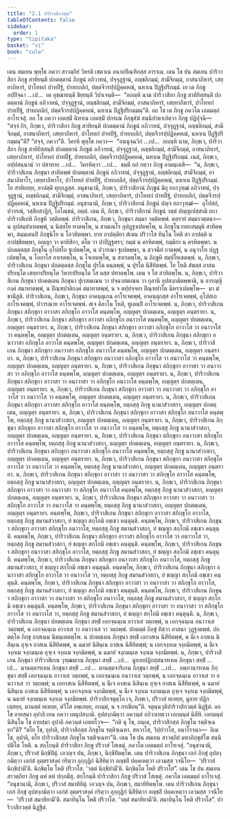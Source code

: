 ```yaml
---
title: "2.1 ปาริวาสิกวตฺต"
tableOfContents: false
sidebar:
  order: 1
type: "tipitaka"
basket: "vi"
book: "cula"
---
```



<DynamicBreadcrumb />

<Division number="75" book="cula">

<Paragraph number="374" book="cula">
เตน สมเยน พุทฺโธ ภควา สาวตฺถิยํ วิหรติ เชตวเน อนาถปิณฺฑิกสฺส อาราเม. เตน โข ปน สมเยน ปาริวาสิกา ภิกฺขู สาทิยนฺติ ปกตตฺตานํ ภิกฺขูนํ อภิวาทนํ, ปจฺจุฏฺฐานํ, อญฺชลิกมฺมํ, สามีจิกมฺมํ, อาสนาภิหารํ, เสยฺยาภิหารํ, ปาโททกํ ปาทปีฐํ, ปาทกถลิกํ, ปตฺตจีวรปฺปฏิคฺคหณํ, นหาเน ปิฏฺฐิปริกมฺมํ. เย เต ภิกฺขู อปฺปิจฺฉา …เป…  เต อุชฺฌายนฺติ ขิยฺยนฺติ วิปาเจนฺติ—  “กถญฺหิ นาม ปาริวาสิกา ภิกฺขู สาทิยิสฺสนฺติ ปกตตฺตานํ ภิกฺขูนํ อภิวาทนํ, ปจฺจุฏฺฐานํ, อญฺชลิกมฺมํ, สามีจิกมฺมํ, อาสนาภิหารํ, เสยฺยาภิหารํ, ปาโททกํ ปาทปีฐํ, ปาทกถลิกํ, ปตฺตจีวรปฺปฏิคฺคหณํ, นหาเน ปิฏฺฐิปริกมฺมนฺ”ติ. อถ โข เต ภิกฺขู ภควโต เอตมตฺถํ อาโรเจสุํ.
</Paragraph>

<Paragraph number="375" book="cula">
อถ โข ภควา เอตสฺมิํ นิทาเน เอตสฺมิํ ปกรเณ ภิกฺขุสํฆํ สนฺนิปาตาเปตฺวา ภิกฺขู ปฏิปุจฺฉิ—  “สจฺจํ กิร, ภิกฺขเว, ปาริวาสิกา ภิกฺขู สาทิยนฺติ ปกตตฺตานํ ภิกฺขูนํ อภิวาทนํ, ปจฺจุฏฺฐานํ, อญฺชลิกมฺมํ, สามีจิกมฺมํ, อาสนาภิหารํ, เสยฺยาภิหารํ, ปาโททกํ ปาทปีฐํ, ปาทกถลิกํ, ปตฺตจีวรปฺปฏิคฺคหณํ, นหาเน ปิฏฺฐิปริกมฺมนฺ”ติ? “สจฺจํ, ภควา”ติ. วิครหิ พุทฺโธ ภควา—  “อนนุจฺฉวิกํ …เป…  กถญฺหิ นาม, ภิกฺขเว, ปาริวาสิกา ภิกฺขู สาทิยิสฺสนฺติ ปกตตฺตานํ ภิกฺขูนํ อภิวาทนํ, ปจฺจุฏฺฐานํ, อญฺชลิกมฺมํ, สามีจิกมฺมํ, อาสนาภิหารํ, เสยฺยาภิหารํ, ปาโททกํ ปาทปีฐํ, ปาทกถลิกํ, ปตฺตจีวรปฺปฏิคฺคหณํ, นหาเน ปิฏฺฐิปริกมฺมํ. เนตํ, ภิกฺขเว, อปฺปสนฺนานํ วา ปสาทาย …เป…  วิครหิตฺวา …เป…  ธมฺมิํ กถํ กตฺวา ภิกฺขู อามนฺเตสิ—  “น, ภิกฺขเว, ปาริวาสิเกน ภิกฺขุนา สาทิตพฺพํ ปกตตฺตานํ ภิกฺขูนํ อภิวาทนํ, ปจฺจุฏฺฐานํ, อญฺชลิกมฺมํ, สามีจิกมฺมํ, อาสนาภิหาโร, เสยฺยาภิหาโร, ปาโททกํ ปาทปีฐํ, ปาทกถลิกํ, ปตฺตจีวรปฺปฏิคฺคหณํ, นหาเน ปิฏฺฐิปริกมฺมํ. โย สาทิเยยฺย, อาปตฺติ ทุกฺกฏสฺส.
</Paragraph>

<Paragraph number="376" book="cula">
อนุชานามิ, ภิกฺขเว, ปาริวาสิกานํ ภิกฺขูนํ มิถุ ยถาวุฑฺฒํ อภิวาทนํ, ปจฺจุฏฺฐานํ, อญฺชลิกมฺมํ, สามีจิกมฺมํ, อาสนาภิหารํ, เสยฺยาภิหารํ, ปาโททกํ ปาทปีฐํ, ปาทกถลิกํ, ปตฺตจีวรปฺปฏิคฺคหณํ, นหาเน ปิฏฺฐิปริกมฺมํ.
</Paragraph>

<Paragraph number="377" book="cula">
อนุชานามิ, ภิกฺขเว, ปาริวาสิกานํ ภิกฺขูนํ ปญฺจ ยถาวุฑฺฒํ—  อุโปสถํ, ปวารณํ, วสฺสิกสาฏิกํ, โอโณชนํ, ภตฺตํ. เตน หิ, ภิกฺขเว, ปาริวาสิกานํ ภิกฺขูนํ วตฺตํ ปญฺญเปสฺสามิ ยถา ปาริวาสิเกหิ ภิกฺขูหิ วตฺติตพฺพํ.
</Paragraph>

</Division>
<Division number="76" book="cula">

<Paragraph number="378" book="cula">
ปาริวาสิเกน, ภิกฺขเว, ภิกฺขุนา สมฺมา วตฺติตพฺพํ. ตตฺรายํ สมฺมาวตฺตนา—
</Paragraph>

<Paragraph number="379" book="cula">
น อุปสมฺปาเทตพฺพํ, น นิสฺสโย ทาตพฺโพ, น สามเณโร อุปฏฺฐาเปตพฺโพ, น ภิกฺขุโนวาทกสมฺมุติ สาทิตพฺพา, สมฺมเตนปิ ภิกฺขุนิโย น โอวทิตพฺพา. ยาย อาปตฺติยา สํเฆน ปริวาโส ทินฺโน โหติ สา อาปตฺติ น อาปชฺชิตพฺพา, อญฺญา วา ตาทิสิกา, ตโต วา ปาปิฏฺฐตรา; กมฺมํ น ครหิตพฺพํ, กมฺมิกา น ครหิตพฺพา. น ปกตตฺตสฺส ภิกฺขุโน อุโปสโถ ฐเปตพฺโพ, น ปวารณา ฐเปตพฺพา, น สวจนียํ กาตพฺพํ, น อนุวาโท ปฏฺฐเปตพฺโพ, น โอกาโส กาเรตพฺโพ, น โจเทตพฺโพ, น สาเรตพฺโพ, น ภิกฺขูหิ สมฺปโยเชตพฺพํ.
</Paragraph>

<Paragraph number="380" book="cula">
น, ภิกฺขเว, ปาริวาสิเกน ภิกฺขุนา ปกตตฺตสฺส ภิกฺขุโน ปุรโต คนฺตพฺพํ, น ปุรโต นิสีทิตพฺพํ. โย โหติ สํฆสฺส อาสนปริยนฺโต เสยฺยาปริยนฺโต วิหารปริยนฺโต โส ตสฺส ปทาตพฺโพ. เตน จ โส สาทิตพฺโพ.
</Paragraph>

<Paragraph number="381" book="cula">
น, ภิกฺขเว, ปาริวาสิเกน ภิกฺขุนา ปกตตฺเตน ภิกฺขุนา ปุเรสมเณน วา ปจฺฉาสมเณน วา กุลานิ อุปสงฺกมิตพฺพานิ, น อารญฺญิกงฺคํ สมาทาตพฺพํ, น ปิณฺฑปาติกงฺคํ สมาทาตพฺพํ, น จ ตปฺปจฺจยา ปิณฺฑปาโต นีหราเปตพฺโพ—  มา มํ ชานิํสูติ.
</Paragraph>

</Division>
<Division number="77" book="cula">

<Paragraph number="382" book="cula">
ปาริวาสิเกน, ภิกฺขเว, ภิกฺขุนา อาคนฺตุเกน อาโรเจตพฺพํ, อาคนฺตุกสฺส อาโรเจตพฺพํ, อุโปสเถ อาโรเจตพฺพํ, ปวารณาย อาโรเจตพฺพํ. สเจ คิลาโน โหติ, ทูเตนปิ อาโรเจตพฺพํ.
</Paragraph>

<Paragraph number="383" book="cula">
น, ภิกฺขเว, ปาริวาสิเกน ภิกฺขุนา สภิกฺขุกา อาวาสา อภิกฺขุโก อาวาโส คนฺตพฺโพ, อญฺญตฺร ปกตตฺเตน, อญฺญตฺร อนฺตรายา.
</Paragraph>

<Paragraph number="384" book="cula">
น, ภิกฺขเว, ปาริวาสิเกน ภิกฺขุนา สภิกฺขุกา อาวาสา อภิกฺขุโก อนาวาโส คนฺตพฺโพ, อญฺญตฺร ปกตตฺเตน, อญฺญตฺร อนฺตรายา. น, ภิกฺขเว, ปาริวาสิเกน ภิกฺขุนา สภิกฺขุกา อาวาสา อภิกฺขุโก อาวาโส วา อนาวาโส วา คนฺตพฺโพ, อญฺญตฺร ปกตตฺเตน, อญฺญตฺร อนฺตรายา.
</Paragraph>

<Paragraph number="385" book="cula">
น, ภิกฺขเว, ปาริวาสิเกน ภิกฺขุนา สภิกฺขุกา อนาวาสา อภิกฺขุโก อาวาโส คนฺตพฺโพ, อญฺญตฺร ปกตตฺเตน, อญฺญตฺร อนฺตรายา. น, ภิกฺขเว, ปาริวาสิเกน ภิกฺขุนา สภิกฺขุกา อนาวาสา อภิกฺขุโก อนาวาโส คนฺตพฺโพ, อญฺญตฺร ปกตตฺเตน, อญฺญตฺร อนฺตรายา. น, ภิกฺขเว, ปาริวาสิเกน ภิกฺขุนา สภิกฺขุกา อนาวาสา อภิกฺขุโก อาวาโส วา อนาวาโส วา คนฺตพฺโพ, อญฺญตฺร ปกตตฺเตน, อญฺญตฺร อนฺตรายา.
</Paragraph>

<Paragraph number="386" book="cula">
น, ภิกฺขเว, ปาริวาสิเกน ภิกฺขุนา สภิกฺขุกา อาวาสา วา อนาวาสา วา อภิกฺขุโก อาวาโส คนฺตพฺโพ, อญฺญตฺร ปกตตฺเตน, อญฺญตฺร อนฺตรายา. น, ภิกฺขเว, ปาริวาสิเกน ภิกฺขุนา สภิกฺขุกา อาวาสา วา อนาวาสา วา อภิกฺขุโก อนาวาโส คนฺตพฺโพ, อญฺญตฺร ปกตตฺเตน, อญฺญตฺร อนฺตรายา. น, ภิกฺขเว, ปาริวาสิเกน ภิกฺขุนา สภิกฺขุกา อาวาสา วา อนาวาสา วา อภิกฺขุโก อาวาโส วา อนาวาโส วา คนฺตพฺโพ, อญฺญตฺร ปกตตฺเตน, อญฺญตฺร อนฺตรายา.
</Paragraph>

</Division>
<Division number="78" book="cula">

<Paragraph number="387" book="cula">
น, ภิกฺขเว, ปาริวาสิเกน ภิกฺขุนา สภิกฺขุกา อาวาสา สภิกฺขุโก อาวาโส คนฺตพฺโพ, ยตฺถสฺสุ ภิกฺขู นานาสํวาสกา, อญฺญตฺร ปกตตฺเตน, อญฺญตฺร อนฺตรายา. น, ภิกฺขเว, ปาริวาสิเกน ภิกฺขุนา สภิกฺขุกา อาวาสา สภิกฺขุโก อนาวาโส คนฺตพฺโพ, ยตฺถสฺสุ ภิกฺขู นานาสํวาสกา, อญฺญตฺร ปกตตฺเตน, อญฺญตฺร อนฺตรายา. น, ภิกฺขเว, ปาริวาสิเกน ภิกฺขุนา สภิกฺขุกา อาวาสา สภิกฺขุโก อาวาโส วา อนาวาโส วา คนฺตพฺโพ, ยตฺถสฺสุ ภิกฺขู นานาสํวาสกา, อญฺญตฺร ปกตตฺเตน, อญฺญตฺร อนฺตรายา.
</Paragraph>

<Paragraph number="388" book="cula">
น, ภิกฺขเว, ปาริวาสิเกน ภิกฺขุนา สภิกฺขุกา อนาวาสา สภิกฺขุโก อาวาโส คนฺตพฺโพ, ยตฺถสฺสุ ภิกฺขู นานาสํวาสกา, อญฺญตฺร ปกตตฺเตน, อญฺญตฺร อนฺตรายา. น, ภิกฺขเว, ปาริวาสิเกน ภิกฺขุนา สภิกฺขุกา อนาวาสา สภิกฺขุโก อนาวาโส คนฺตพฺโพ, ยตฺถสฺสุ ภิกฺขู นานาสํวาสกา, อญฺญตฺร ปกตตฺเตน, อญฺญตฺร อนฺตรายา. น, ภิกฺขเว, ปาริวาสิเกน ภิกฺขุนา สภิกฺขุกา อนาวาสา สภิกฺขุโก อาวาโส วา อนาวาโส วา คนฺตพฺโพ, ยตฺถสฺสุ ภิกฺขู นานาสํวาสกา, อญฺญตฺร ปกตตฺเตน, อญฺญตฺร อนฺตรายา.
</Paragraph>

</Division>
<Division number="79" book="cula">

<Paragraph number="389" book="cula">
น, ภิกฺขเว, ปาริวาสิเกน ภิกฺขุนา สภิกฺขุกา อาวาสา วา อนาวาสา วา สภิกฺขุโก อาวาโส คนฺตพฺโพ, ยตฺถสฺสุ ภิกฺขู นานาสํวาสกา, อญฺญตฺร ปกตตฺเตน, อญฺญตฺร อนฺตรายา. น, ภิกฺขเว, ปาริวาสิเกน ภิกฺขุนา สภิกฺขุกา อาวาสา วา อนาวาสา วา สภิกฺขุโก อนาวาโส คนฺตพฺโพ, ยตฺถสฺสุ ภิกฺขู นานาสํวาสกา, อญฺญตฺร ปกตตฺเตน, อญฺญตฺร อนฺตรายา. น, ภิกฺขเว, ปาริวาสิเกน ภิกฺขุนา สภิกฺขุกา อาวาสา วา อนาวาสา วา สภิกฺขุโก อาวาโส วา อนาวาโส วา คนฺตพฺโพ, ยตฺถสฺสุ ภิกฺขู นานาสํวาสกา, อญฺญตฺร ปกตตฺเตน, อญฺญตฺร อนฺตรายา.
</Paragraph>

</Division>
<Division number="80" book="cula">

<Paragraph number="390" book="cula">
คนฺตพฺโพ, ภิกฺขเว, ปาริวาสิเกน ภิกฺขุนา สภิกฺขุกา อาวาสา สภิกฺขุโก อาวาโส, ยตฺถสฺสุ ภิกฺขู สมานสํวาสกา, ยํ ชญฺญา สกฺโกมิ อชฺเชว คนฺตุนฺติ.
</Paragraph>

<Paragraph number="391" book="cula">
คนฺตพฺโพ, ภิกฺขเว, ปาริวาสิเกน ภิกฺขุนา สภิกฺขุกา อาวาสา สภิกฺขุโก อนาวาโส, ยตฺถสฺสุ ภิกฺขู สมานสํวาสกา, ยํ ชญฺญา สกฺโกมิ อชฺเชว คนฺตุนฺติ.
</Paragraph>

<Paragraph number="392" book="cula">
คนฺตพฺโพ, ภิกฺขเว, ปาริวาสิเกน ภิกฺขุนา สภิกฺขุกา อาวาสา สภิกฺขุโก อาวาโส วา อนาวาโส วา, ยตฺถสฺสุ ภิกฺขู สมานสํวาสกา, ยํ ชญฺญา สกฺโกมิ อชฺเชว คนฺตุนฺติ.
</Paragraph>

<Paragraph number="393" book="cula">
คนฺตพฺโพ, ภิกฺขเว, ปาริวาสิเกน ภิกฺขุนา สภิกฺขุกา อนาวาสา สภิกฺขุโก อาวาโส, ยตฺถสฺสุ ภิกฺขู สมานสํวาสกา, ยํ ชญฺญา สกฺโกมิ อชฺเชว คนฺตุนฺติ.
</Paragraph>

<Paragraph number="394" book="cula">
คนฺตพฺโพ, ภิกฺขเว, ปาริวาสิเกน ภิกฺขุนา สภิกฺขุกา อนาวาสา สภิกฺขุโก อนาวาโส, ยตฺถสฺสุ ภิกฺขู สมานสํวาสกา, ยํ ชญฺญา สกฺโกมิ อชฺเชว คนฺตุนฺติ.
</Paragraph>

<Paragraph number="395" book="cula">
คนฺตพฺโพ, ภิกฺขเว, ปาริวาสิเกน ภิกฺขุนา สภิกฺขุกา อนาวาสา สภิกฺขุโก อาวาโส วา อนาวาโส วา, ยตฺถสฺสุ ภิกฺขู สมานสํวาสกา, ยํ ชญฺญา สกฺโกมิ อชฺเชว คนฺตุนฺติ.
</Paragraph>

<Paragraph number="396" book="cula">
คนฺตพฺโพ, ภิกฺขเว, ปาริวาสิเกน ภิกฺขุนา สภิกฺขุกา อาวาสา วา อนาวาสา วา สภิกฺขุโก อาวาโส, ยตฺถสฺสุ ภิกฺขู สมานสํวาสกา, ยํ ชญฺญา สกฺโกมิ อชฺเชว คนฺตุนฺติ.
</Paragraph>

<Paragraph number="397" book="cula">
คนฺตพฺโพ, ภิกฺขเว, ปาริวาสิเกน ภิกฺขุนา สภิกฺขุกา อาวาสา วา อนาวาสา วา สภิกฺขุโก อนาวาโส, ยตฺถสฺสุ ภิกฺขู สมานสํวาสกา, ยํ ชญฺญา สกฺโกมิ อชฺเชว คนฺตุนฺติ.
</Paragraph>

<Paragraph number="398" book="cula">
คนฺตพฺโพ, ภิกฺขเว, ปาริวาสิเกน ภิกฺขุนา สภิกฺขุกา อาวาสา วา อนาวาสา วา สภิกฺขุโก อาวาโส วา อนาวาโส วา, ยตฺถสฺสุ ภิกฺขู สมานสํวาสกา, ยํ ชญฺญา สกฺโกมิ อชฺเชว คนฺตุนฺติ.
</Paragraph>

</Division>
<Division number="81" book="cula">

<Paragraph number="399" book="cula">
น, ภิกฺขเว, ปาริวาสิเกน ภิกฺขุนา ปกตตฺเตน ภิกฺขุนา สทฺธิํ เอกจฺฉนฺเน อาวาเส วตฺถพฺพํ, น เอกจฺฉนฺเน อนาวาเส วตฺถพฺพํ, น เอกจฺฉนฺเน อาวาเส วา อนาวาเส วา วตฺถพฺพํ. ปกตตฺตํ ภิกฺขุํ ทิสฺวา อาสนา วุฏฺฐาตพฺพํ. ปกตตฺโต ภิกฺขุ อาสเนน นิมนฺเตตพฺโพ. น ปกตตฺเตน ภิกฺขุนา สทฺธิํ เอกาสเน นิสีทิตพฺพํ, น นีเจ อาสเน นิสินฺเน อุจฺเจ อาสเน นิสีทิตพฺพํ, น ฉมายํ นิสินฺเน อาสเน นิสีทิตพฺพํ; น เอกจงฺกเม จงฺกมิตพฺพํ, น นีเจ จงฺกเม จงฺกมนฺเต อุจฺเจ จงฺกเม จงฺกมิตพฺพํ, น ฉมายํ จงฺกมนฺเต จงฺกเม จงฺกมิตพฺพํ.
</Paragraph>

</Division>
<Division number="82" book="cula">

<Paragraph number="400" book="cula">
น, ภิกฺขเว, ปาริวาสิเกน ภิกฺขุนา ปาริวาสิเกน วุฑฺฒตเรน ภิกฺขุนา สทฺธิํ …เป…  มูลายปฏิกสฺสนารเหน ภิกฺขุนา สทฺธิํ …เป…  มานตฺตารเหน ภิกฺขุนา สทฺธิํ …เป…  มานตฺตจาริเกน ภิกฺขุนา สทฺธิํ …เป…  อพฺภานารเหน ภิกฺขุนา สทฺธิํ เอกจฺฉนฺเน อาวาเส วตฺถพฺพํ, น เอกจฺฉนฺเน อนาวาเส วตฺถพฺพํ, น เอกจฺฉนฺเน อาวาเส วา อนาวาเส วา วตฺถพฺพํ; น เอกาสเน นิสีทิตพฺพํ, น นีเจ อาสเน นิสินฺเน อุจฺเจ อาสเน นิสีทิตพฺพํ, น ฉมายํ นิสินฺเน อาสเน นิสีทิตพฺพํ; น เอกจงฺกเม จงฺกมิตพฺพํ, น นีเจ จงฺกเม จงฺกมนฺเต อุจฺเจ จงฺกเม จงฺกมิตพฺพํ, น ฉมายํ จงฺกมนฺเต จงฺกเม จงฺกมิตพฺพํ.
</Paragraph>

<Paragraph number="401" book="cula">
ปาริวาสิกจตุตฺโถ เจ, ภิกฺขเว, ปริวาสํ ทเทยฺย, มูลาย ปฏิกเสฺสยฺย, มานตฺตํ ทเทยฺย, ตํวีโส อพฺเภยฺย, อกมฺมํ, น จ กรณียนฺ”ติ.

</Paragraph>
</Division>

<Paragraph number="402" type="center" book="cula">
จตุนฺนวุติปาริวาสิกวตฺตํ นิฏฺฐิตํ.


</Paragraph>

<Division number="83" book="cula">

<Paragraph number="403" book="cula">
อถ โข อายสฺมา อุปาลิ เยน ภควา เตนุปสงฺกมิ. อุปสงฺกมิตฺวา ภควนฺตํ อภิวาเทตฺวา เอกมนฺตํ นิสีทิ. เอกมนฺตํ นิสินฺโน โข อายสฺมา อุปาลิ ภควนฺตํ เอตทโวจ—  “กติ นุ โข, ภนฺเต, ปาริวาสิกสฺส ภิกฺขุโน รตฺติจฺเฉทา”ติ? “ตโย โข, อุปาลิ, ปาริวาสิกสฺส ภิกฺขุโน รตฺติจฺเฉทา. สหวาโส, วิปฺปวาโส, อนาโรจนา—  อิเม โข, อุปาลิ, ตโย ปาริวาสิกสฺส ภิกฺขุโน รตฺติจฺเฉทา”ติ.
</Paragraph>

</Division>
<Division number="84" book="cula">

<Paragraph number="404" book="cula">
เตน โข ปน สมเยน สาวตฺถิยํ มหาภิกฺขุสํโฆ สนฺนิปติโต โหติ. น สกฺโกนฺติ ปาริวาสิกา ภิกฺขู ปริวาสํ โสเธตุํ. ภควโต เอตมตฺถํ อาโรเจสุํ. “อนุชานามิ, ภิกฺขเว, ปริวาสํ นิกฺขิปิตุํ. เอวญฺจ ปน, ภิกฺขเว, นิกฺขิปิตพฺโพ. เตน ปาริวาสิเกน ภิกฺขุนา เอกํ ภิกฺขุํ อุปสงฺกมิตฺวา เอกํสํ อุตฺตราสงฺคํ กริตฺวา อุกฺกุฏิกํ นิสีทิตฺวา อญฺชลิํ ปคฺคเหตฺวา เอวมสฺส วจนีโย—  ‘ปริวาสํ นิกฺขิปามี’ติ. นิกฺขิตฺโต โหติ ปริวาโส. ‘วตฺตํ นิกฺขิปามี’ติ. นิกฺขิตฺโต โหติ ปริวาโส”.
</Paragraph>

</Division>
<Division number="85" book="cula">

<Paragraph number="405" book="cula">
เตน โข ปน สมเยน สาวตฺถิยา ภิกฺขู ตหํ ตหํ ปกฺกมิํสุ. สกฺโกนฺติ ปาริวาสิกา ภิกฺขู ปริวาสํ โสเธตุํ. ภควโต เอตมตฺถํ อาโรเจสุํ. “อนุชานามิ, ภิกฺขเว, ปริวาสํ สมาทิยิตุํ. เอวญฺจ ปน, ภิกฺขเว, สมาทิยิตพฺโพ. เตน ปาริวาสิเกน ภิกฺขุนา เอกํ ภิกฺขุํ อุปสงฺกมิตฺวา เอกํสํ อุตฺตราสงฺคํ กริตฺวา อุกฺกุฏิกํ นิสีทิตฺวา อญฺชลิํ ปคฺคเหตฺวา เอวมสฺส วจนีโย—  ‘ปริวาสํ สมาทิยามี’ติ. สมาทินฺโน โหติ ปริวาโส. ‘วตฺตํ สมาทิยามี’ติ. สมาทินฺโน โหติ ปริวาโส”.

</Paragraph>
</Division>

<Paragraph number="406" type="center" book="cula">
ปาริวาสิกวตฺตํ นิฏฺฐิตํ.
</Paragraph>
